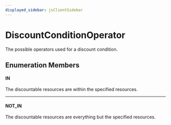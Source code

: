 ```yaml
---
displayed_sidebar: jsClientSidebar
---
```



# DiscountConditionOperator

The possible operators used for a discount condition.

## Enumeration Members

#### IN

The discountable resources are within the specified resources.

___

#### NOT\_IN

The discountable resources are everything but the specified resources.
